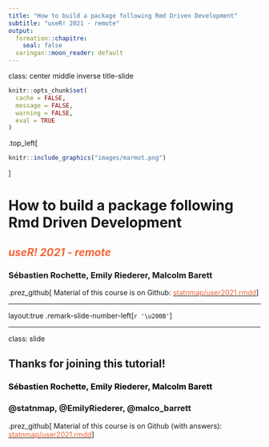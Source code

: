 ```yaml
---
title: "How to build a package following Rmd Driven Development"
subtitle: "useR! 2021 - remote"
output: 
  formation::chapitre:
    seal: false
  xaringan::moon_reader: default
---
```

class: center middle inverse title-slide

```r
knitr::opts_chunk$set(
  cache = FALSE,
  message = FALSE,
  warning = FALSE,
  eval = TRUE
)
```

<style>
.top_left {
    left: 0;
    position: absolute;
    top: 0;
}
.top_left img {
margin: 0;
}
</style>

.top_left[
```r
knitr::include_graphics("images/marmot.png")
```
]


# How to build a package following Rmd Driven Development

## <span style='color:#f26537;'>_useR! 2021 - remote_</span> 

### Sébastien Rochette, Emily Riederer, Malcolm Barett

.prez_github[
Material of this course is on Github: <a href="https://github.com/statnmap/user2021.rmdd" target='_blank'><span style='color:#f26537;'>statnmap/user2021.rmdd</span></a>
]

---

layout:true
.remark-slide-number-left[`r '\u200B'`]

---
class: slide

## Thanks for joining this tutorial!

### <span style="color:#000000">Sébastien Rochette, Emily Riederer, Malcolm Barett</span>
### @statnmap, @EmilyRiederer, @malco_barrett

.prez_github[
Material of this course is on Github (with answers): <a href="https://github.com/statnmap/user2021.rmdd" target='_blank'><span style='color:#f26537;'>statnmap/user2021.rmdd</span></a>
]

